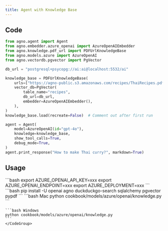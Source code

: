 ```yaml
---
title: Agent with Knowledge Base
---
```


## Code

```python cookbook/models/azure/openai/knowledge.py
from agno.agent import Agent
from agno.embedder.azure_openai import AzureOpenAIEmbedder
from agno.knowledge.pdf_url import PDFUrlKnowledgeBase
from agno.models.azure import AzureOpenAI
from agno.vectordb.pgvector import PgVector

db_url = "postgresql+psycopg://ai:ai@localhost:5532/ai"

knowledge_base = PDFUrlKnowledgeBase(
    urls=["https://agno-public.s3.amazonaws.com/recipes/ThaiRecipes.pdf"],
    vector_db=PgVector(
        table_name="recipes",
        db_url=db_url,
        embedder=AzureOpenAIEmbedder(),
    ),
)
knowledge_base.load(recreate=False)  # Comment out after first run

agent = Agent(
    model=AzureOpenAI(id="gpt-4o"),
    knowledge=knowledge_base,
    show_tool_calls=True,
    debug_mode=True,
)
agent.print_response("How to make Thai curry?", markdown=True)
```

## Usage

<Steps>
  <Snippet file="create-venv-step.mdx" />

  <Step title="Set your API key">
    ```bash
    export AZURE_OPENAI_API_KEY=xxx
    export AZURE_OPENAI_ENDPOINT=xxx
    export AZURE_DEPLOYMENT=xxx
    ```
  </Step>

  <Step title="Install libraries">
    ```bash
    pip install -U openai agno duckduckgo-search sqlalchemy pgvector pypdf
    ```
  </Step>

  <Step title="Run Agent">
    <CodeGroup>
    ```bash Mac
    python cookbook/models/azure/openai/knowledge.py
    ```

    ```bash Windows
    python cookbook/models/azure/openai/knowledge.py
    ```
    </CodeGroup>
  </Step>
</Steps>